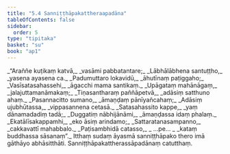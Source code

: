 ```yaml
---
title: "5.4 Sanniṭṭhāpakattheraapadāna"
tableOfContents: false
sidebar:
  order: 5
type: "tipitaka"
basket: "su"
book: "ap1"
---
```



<DynamicBreadcrumb />

<Division number="70" book="ap1">

<Paragraph number="1284" type="verses" book="ap1">
_“Araññe kuṭikaṃ katvā,_  
_vasāmi pabbatantare;_  
_Lābhālābhena santuṭṭho,_  
_yasena ayasena ca._  

</Paragraph>

</Division>
<Division number="71" book="ap1">

<Paragraph number="1285" type="verses" book="ap1">
_Padumuttaro lokavidū,_  
_āhutīnaṃ paṭiggaho;_  
_Vasīsatasahassehi,_  
_āgacchi mama santikaṃ._  

</Paragraph>

</Division>
<Division number="72" book="ap1">

<Paragraph number="1286" type="verses" book="ap1">
_Upāgataṃ mahānāgaṃ,_  
_jalajuttamanāmakaṃ;_  
_Tiṇasantharaṃ paññāpetvā,_  
_adāsiṃ satthuno ahaṃ._  

</Paragraph>

</Division>
<Division number="73" book="ap1">

<Paragraph number="1287" type="verses" book="ap1">
_Pasannacitto sumano,_  
_āmaṇḍaṃ pānīyañcahaṃ;_  
_Adāsiṃ ujubhūtassa,_  
_vippasannena cetasā._  

</Paragraph>

</Division>
<Division number="74" book="ap1">

<Paragraph number="1288" type="verses" book="ap1">
_Satasahassito kappe,_  
_yaṃ dānamadadiṃ tadā;_  
_Duggatiṃ nābhijānāmi,_  
_āmaṇḍassa idaṃ phalaṃ._  

</Paragraph>

</Division>
<Division number="75" book="ap1">

<Paragraph number="1289" type="verses" book="ap1">
_Ekatālīsakappamhi,_  
_eko āsiṃ arindamo;_  
_Sattaratanasampanno,_  
_cakkavattī mahabbalo._  

</Paragraph>

</Division>
<Division number="76" book="ap1">

<Paragraph number="1290" type="verses" book="ap1">
_Paṭisambhidā catasso,_  
_ …pe… _  
_kataṃ buddhassa sāsanaṃ”._  

</Paragraph>

<Paragraph number="1291" book="ap1">
Itthaṃ sudaṃ āyasmā sanniṭṭhāpako thero imā gāthāyo abhāsitthāti.

</Paragraph>
</Division>

<Paragraph number="1292" type="center" book="ap1">
Sanniṭṭhāpakattherassāpadānaṃ catutthaṃ.
</Paragraph>